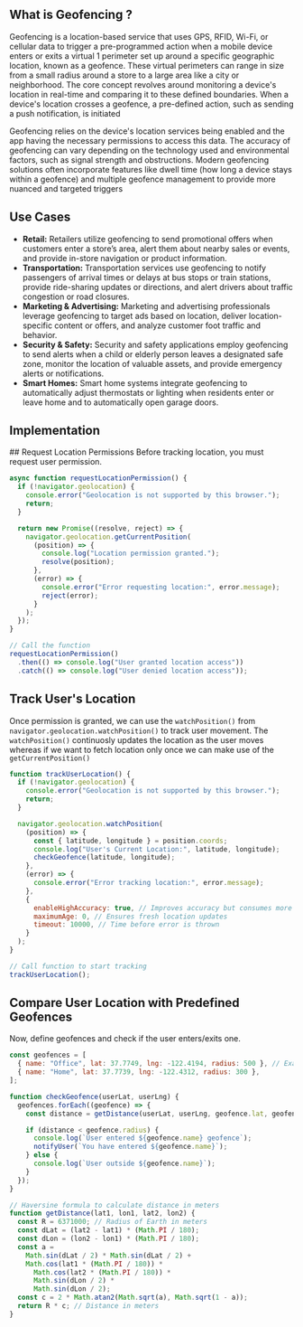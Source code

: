 
## What is Geofencing ?

Geofencing is a location-based service that uses GPS, RFID, Wi-Fi, or cellular data to trigger a pre-programmed action when a mobile device enters or exits a virtual 1 perimeter set up around a specific geographic location, known as a geofence. These virtual perimeters can range in size from a small radius around a store to a large area like a city or neighborhood. The core concept revolves around monitoring a device's location in real-time and comparing it to these defined boundaries. When a device's location crosses a geofence, a pre-defined action, such as sending a push notification, is initiated

Geofencing relies on the device's location services being enabled and the app having the necessary permissions to access this data. The accuracy of geofencing can vary depending on the technology used and environmental factors, such as signal strength and obstructions. Modern geofencing solutions often incorporate features like dwell time (how long a device stays within a geofence) and multiple geofence management to provide more nuanced and targeted triggers

## Use Cases

- **Retail:** Retailers utilize geofencing to send promotional offers when customers enter a store’s area, alert them about nearby sales or events, and provide in-store navigation or product information.
- **Transportation:** Transportation services use geofencing to notify passengers of arrival times or delays at bus stops or train stations, provide ride-sharing updates or directions, and alert drivers about traffic congestion or road closures.
- **Marketing & Advertising:** Marketing and advertising professionals leverage geofencing to target ads based on location, deliver location-specific content or offers, and analyze customer foot traffic and behavior.
- **Security & Safety:** Security and safety applications employ geofencing to send alerts when a child or elderly person leaves a designated safe zone, monitor the location of valuable assets, and provide emergency alerts or notifications.
- **Smart Homes:** Smart home systems integrate geofencing to automatically adjust thermostats or lighting when residents enter or leave home and to automatically open garage doors.

## Implementation

<Steps>
  ## Request Location Permissions 
  Before tracking location, you must request user permission.

```js filename="sw.js"
async function requestLocationPermission() {
  if (!navigator.geolocation) {
    console.error("Geolocation is not supported by this browser.");
    return;
  }

  return new Promise((resolve, reject) => {
    navigator.geolocation.getCurrentPosition(
      (position) => {
        console.log("Location permission granted.");
        resolve(position);
      },
      (error) => {
        console.error("Error requesting location:", error.message);
        reject(error);
      }
    );
  });
}

// Call the function
requestLocationPermission()
  .then(() => console.log("User granted location access"))
  .catch(() => console.log("User denied location access"));
```

## Track User's Location

Once permission is granted, we can use the `watchPosition()` from `navigator.geolocation.watchPosition()` to track user movement.
The `watchPosition()` continuosly updates the location as the user moves whereas if we want to fetch location only once we can make use of the `getCurrentPosition()`

```js filename="js"
function trackUserLocation() {
  if (!navigator.geolocation) {
    console.error("Geolocation is not supported by this browser.");
    return;
  }

  navigator.geolocation.watchPosition(
    (position) => {
      const { latitude, longitude } = position.coords;
      console.log("User's Current Location:", latitude, longitude);
      checkGeofence(latitude, longitude);
    },
    (error) => {
      console.error("Error tracking location:", error.message);
    },
    {
      enableHighAccuracy: true, // Improves accuracy but consumes more battery
      maximumAge: 0, // Ensures fresh location updates
      timeout: 10000, // Time before error is thrown
    }
  );
}

// Call function to start tracking
trackUserLocation();
```

## Compare User Location with Predefined Geofences

Now, define geofences and check if the user enters/exits one.

```js filename="main.js"
const geofences = [
  { name: "Office", lat: 37.7749, lng: -122.4194, radius: 500 }, // Example location
  { name: "Home", lat: 37.7739, lng: -122.4312, radius: 300 },
];

function checkGeofence(userLat, userLng) {
  geofences.forEach((geofence) => {
    const distance = getDistance(userLat, userLng, geofence.lat, geofence.lng);

    if (distance < geofence.radius) {
      console.log(`User entered ${geofence.name} geofence`);
      notifyUser(`You have entered ${geofence.name}`);
    } else {
      console.log(`User outside ${geofence.name}`);
    }
  });
}

// Haversine formula to calculate distance in meters
function getDistance(lat1, lon1, lat2, lon2) {
  const R = 6371000; // Radius of Earth in meters
  const dLat = (lat2 - lat1) * (Math.PI / 180);
  const dLon = (lon2 - lon1) * (Math.PI / 180);
  const a =
    Math.sin(dLat / 2) * Math.sin(dLat / 2) +
    Math.cos(lat1 * (Math.PI / 180)) *
      Math.cos(lat2 * (Math.PI / 180)) *
      Math.sin(dLon / 2) *
      Math.sin(dLon / 2);
  const c = 2 * Math.atan2(Math.sqrt(a), Math.sqrt(1 - a));
  return R * c; // Distance in meters
}
```

</Steps>
